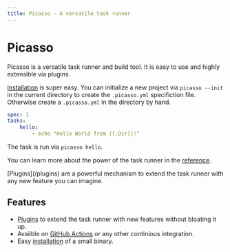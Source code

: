 ```yaml
---
title: Picasso - A versatile task runner
---
```



# Picasso

Picasso is a versatile task runner and build tool. It is easy to use and highly extensible via plugins.

[Installation](/installation) is super easy. You can initialize a new project via `picasso --init` in the current directory to create the `.picasso.yml` specifiction file. Otherwise create a `.picasso.yml` in the directory by hand.

```yaml
spec: 1
tasks:
    hello:
        - echo "Hello World from {{.Dir}}!"
```

The task is run via `picasso hello`.

You can learn more about the power of the task runner in the [reference](/reference).

<Callout>
    [Plugins](/plugins) are a powerful mechanism to extend the task runner with any new feature you can imagine.
</Callout>

## Features 

* [Plugins](/plugins) to extend the task runner with new features without bloating it up.
* Availble on [GitHub Actions](https://github.com/features/actions) or any other continious integration.
* Easy [installation](/installation) of a small binary.